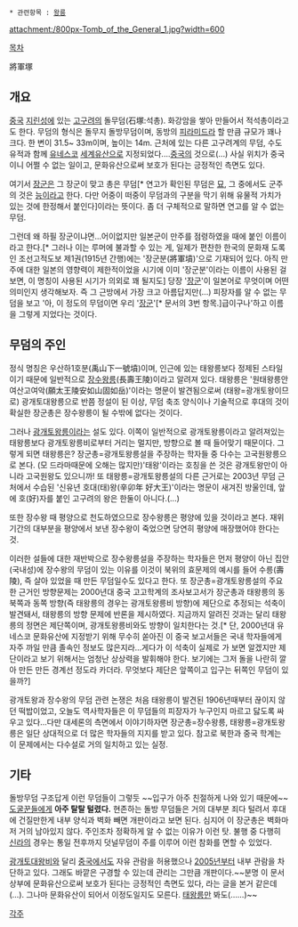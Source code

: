  * 관련항목 : [[왕릉]]

attachment:/800px-Tomb_of_the_General_1.jpg?width=600

[[목차]]

將軍塚

== 개요 ==
[[중국]] [[지린성]]에 있는 [[고구려]]의 돌무덤(石塚:석총). 화강암을 쌓아 만들어서 적석총이라고도 한다. 무덤의 형식은 돌무지 돌방무덤이며, 동방의 [[피라미드]]라 할 만큼 규모가 꽤나 크다. 한 변이 31.5~ 33m이며, 높이는 14m. 근처에 있는 다른 고구려계의 무덤, 수도 유적과 함께 [[유네스코]] [[세계유산]]으로 지정되었다....[[중국]]의 것으로(...) 사실 위치가 중국이니 어쩔 수 없는 일이고, 문화유산으로써 보호가 된다는 긍정적인 측면도 있다.

여기서 [[장군]]은 그 장군이 맞고 총은 무덤[* 연고가 확인된 무덤은 [[묘]], 그 중에서도 군주의 것은 [[능]]이라고 한다. 다만 어중이 떠중이 무덤과의 구분을 막기 위해 유물적 가치가 있는 것에 한정해서 붙인다]이라는 뜻이다. 좀 더 구체적으로 말하면 연고를 알 수 없는 무덤. 

그런데 왜 하필 장군이냐면...어이없지만 일본군이 만주를 점령하였을 때에 붙인 이름이라고 한다.[* 그러나 이는 루머에 불과할 수 있는 게, 일제가 편찬한 한국의 문화재 도록인 조선고적도보 제1권(1915년 간행)에는 '장군분(將軍墳)'으로 기재되어 있다. 아직 만주에 대한 일본의 영향력이 제한적이었을 시기에 이미 '장군분'이라는 이름이 사용된 걸 보면, 이 명칭이 사용된 시기가 의외로 꽤 될지도] 당장 '[[장군]]'이 일본어로 무엇이며 어떤 의미인지 생각해보자. 즉 그 근방에서 가장 크고 아름답지만(...) 피장자를 알 수 없는 무덤을 보고 '아, 이 정도의 무덤이면 우리 '[[장군]]'[* 문서의 3번 항목.]급이구나'하고 이름을 그렇게 지었다는 것이다.

== 무덤의 주인 ==
정식 명칭은 우산하1호분(禹山下一號墳)이며, 인근에 있는 태왕릉보다 정제된 스타일이기 때문에 일반적으로 [[장수왕]]릉(長壽王陵)이라고 알려져 있다. 태왕릉은 '원태왕릉안여산고여악(願太王陵安如山固如岳)'이라는 명문이 발견됨으로써 (태왕=광개토왕이므로) 광개토대왕릉으로 반쯤 정설이 된 이상, 무덤 축조 양식이나 기술적으로 후대의 것이 확실한 장군총은 장수왕릉이 될 수밖에 없다는 것이다.

그러나 [[광개토왕]]릉이라는 설도 있다. 이쪽이 일반적으로 광개토왕릉이라고 알려져있는 태왕릉보다 광개토왕릉비로부터 거리는 멀지만, 방향으로 볼 때 들어맞기 때문이다. 그렇게 되면 태왕릉은? 장군총=광개토왕릉설을 주장하는 학자들 중 다수는 고국원왕릉으로 본다. (모 드라마때문에 오해는 많지만)'태왕'이라는 호칭을 쓴 것은 광개토왕만이 아니라 고국원왕도 있으니까! 또 태왕릉=광개토왕릉설의 다른 근거로는 2003년 무덤 근처에서 수습된 '신유년 호대(태)왕(辛卯年 好大王)'이라는 명문이 새겨진 방울인데, 앞에 호(好)자를 붙인 고구려의 왕은 한둘이 아니다.(...) 

또한 장수왕 때 평양으로 천도하였으므로 장수왕릉은 평양에 있을 것이라고 본다. 재위기간의 대부분을 평양에서 보낸 장수왕이 죽었으면 당연히 평양에 매장했어야 한다는 것. 

이러한 설들에 대한 재반박으로 장수왕릉설을 주장하는 학자들은 먼저 평양이 아닌 집안(국내성)에 장수왕의 무덤이 있는 이유를 이것이 북위의 효문제의 예시를 들어 수릉(壽陵), 즉 살아 있었을 때 만든 무덤일수도 있다고 한다. 또 장군총=광개토왕릉설의 주요한 근거인 방향문제는 2000년대 중국 고고학계의 조사보고서가 장군총과 태왕릉의 동북쪽과 동쪽 방향(즉 태왕릉의 경우는 광개토왕릉비 방향)에 제단으로 추정되는 석축이 발견돼서, 태왕릉의 방향 문제에 반론을 제시하였다. 지금까지 알려진 것과는 달리 태왕릉의 정면은 제단쪽이며, 광개토왕릉비와도 방향이 일치한다는 것.[* 단, 2000년대 유네스코 문화유산에 지정받기 위해 무수히 쏟아진 이 중국 보고서들은 국내 학자들에게 자주 까일 만큼 졸속인 정보도 많은지라...게다가 이 석축이 실제로 가 보면 알겠지만 제단이라고 보기 위해서는 엄청난 상상력을 발휘해야 한다. 보기에는 그저 돌을 나란히 깔아 만든 만든 경계선 정도라 카더라. 무엇보다 제단은 앞쪽이고 입구는 뒤쪽인 무덤이 있을까?] 

광개토왕과 장수왕의 무덤 관련 논쟁은 처음 태왕릉이 발견된 1906년때부터 끊이지 않던 떡밥이었고, 오늘도 역사학자들은 이 무덤들의 피장자가 누구인지 마르고 닳도록 싸우고 있다...다만 대세론의 측면에서 이야기하자면 장군총=장수왕릉, 태왕릉=광개토왕릉은 일단 상대적으로 더 많은 학자들의 지지를 받고 있다. 참고로 북한과 중국 학계는 이 문제에서는 다수설로 거의 일치하고 있는 실정.

== 기타 ==
돌방무덤 구조답게 이런 무덤들이 그렇듯 ~~입구가 아주 친절하게 나와 있기 때문에~~ [[도굴꾼]]들에게 '''아주 탈탈 털렸다.''' 현존하는 돌방 무덤들은 거의 대부분 죄다 털려서 후대에 건질만한게 내부 양식과 벽화 빼면 개판이라고 보면 된다. 심지어 이 장군총은 벽화마저 거의 남아있지 않다. 주인조차 정확하게 알 수 없는 이유가 이런 탓. 불행 중 다행히 [[신라]]의 경우는 통일 전후까지 덧널무덤이 주를 이루어 이런 참화를 면할 수 있었다.

[[광개토대왕비]]와 달리 [[중국]]에서도 자유 관람을 허용했으나 [[2005년]]부터 내부 관람을 차단하고 있다. 그래도 바깥은 구경할 수 있는데 관리는 그만큼 개판이다.~~분명 이 문서 상부에 문화유산으로써 보호가 된다는 긍정적인 측면도 있다, 라는 글을 본거 같은데(…). 그나마 문화유산이 되어서 이정도일지도 모른다. [[태왕릉]]만 봐도(……)~~


[[각주]]
